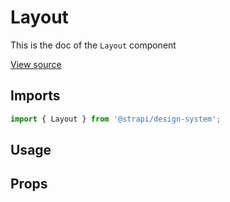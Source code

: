 

<Meta of={LayoutStories} />

# Layout

This is the doc of the `Layout` component

[View source](https://github.com/strapi/design-system/tree/main/packages/design-system/src/Layout)

## Imports

```js
import { Layout } from '@strapi/design-system';
```

## Usage

<Canvas of={LayoutStories.Base} />

## Props

<ArgsTable of={Layout} />
